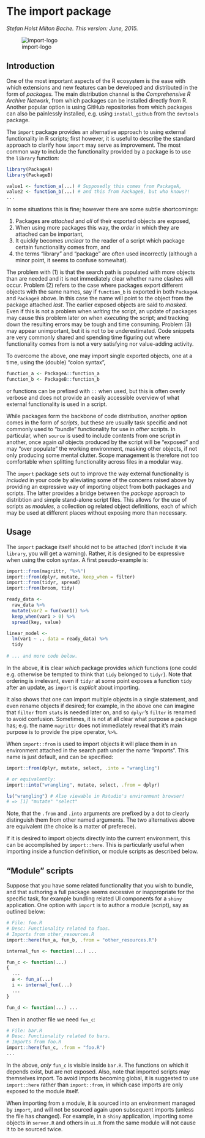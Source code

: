 <!--
%\VignetteEngine{knitr::rmarkdown}
%\VignetteIndexEntry{import}
-->

The import package
===================

*Stefan Holst Milton Bache. This version: June, 2015.*

![import-logo](import.png)

## Introduction
One of the most important aspects of the R ecosystem is the ease with which
extensions and new features can be developed and distributed in the form of
*packages.* The main distribution channel is the *Comprehensive R
Archive Network*, from which packages can be installed directly from
R. Another popular option is using GitHub repositories from which packages can
also be painlessly installed, e.g. using `install_github` from the 
`devtools` package. 

The `import` package provides an alternative approach to using external 
functionality in R scripts; first however, it is useful to describe the standard 
approach to clarify how `import` may serve as improvement.
The most common way to include the functionality provided by a package is to use
the `library` function:

```r
library(PackageA)
library(PackageB)

value1 <- function_a(...) # Supposedly this comes from PackageA, 
value2 <- function_b(...) # and this from PackageB, but who knows?!
...
```

In some situations this is fine; however there are some subtle shortcomings:

1. Packages are *attached* and *all* of their exported objects are exposed,
2. When using more packages this way, the *order* in which they are attached 
   can be important,
3. It quickly becomes *unclear* to the reader of a script which package
   certain functionality comes from, and
4. the terms "library" and "package" are often used incorrectly 
   (although a minor point, it seems to confuse somewhat).

The problem with (1) is that the search path is populated with more
objects than are needed and it is not immediately clear whether name clashes
will occur. Problem (2) refers to the case where packages export
different objects with the same names, say if `function_b` is exported in both
`PackageA` and `PackageB` above. In this case the name will 
point to the object from the package attached *last*. The earlier exposed 
objects are said to *masked*. Even if this is not a problem
when *writing* the script, an update of packages may cause this problem
later on when *executing* the script; and tracking down the resulting 
errors may be tough and time consuming. Problem (3) may appear unimportant, 
but it is not to be underestimated. Code snippets are very commonly shared
and spending time figuring out where functionality comes from is not 
a very satisfying nor value-adding activity.

To overcome the above, one may import single exported objects, one at a time, 
using the (double) "colon syntax",

```r
function_a <- PackageA::function_a
function_b <- PackageB::function_b
```

or functions can be prefixed with `::` when used, but this is often 
overly verbose and does not provide an easily accessible overview of what
external functionality is used in a script.

While packages form the backbone of code distribution, another option comes
in the form of *scripts*, but these are usually task specific and not
commonly used to "bundle" functionality for use in *other* scripts. In 
particular, when `source` is used to include contents from one script in 
another, once again *all* objects produced by the script will be "exposed"
and may "over populate" the working environment, masking other objects, 
if not only producing some mental clutter. Scope management is therefore not too 
comfortable when splitting functionality across files in a modular way.


The `import` package sets out to improve the way external functionality 
is *included* in your code by alleviating some of the concerns raised above by
providing an expressive way of importing object from both packages and
scripts. The latter provides a bridge between the *package* approach to
distribtion and simple stand-alone script files. This allows for the use of scripts
as *modules*, a collection og related object definitions, each of which
may be used at different places without exposing more than necessary.

## Usage
The `import` package itself should not to be attached 
(don't include it via `library`, you will get a warning). Rather, it is designed
to be expressive when using the colon syntax. A first pseudo-example is:

```r
import::from(magrittr, "%>%")
import::from(dplyr, mutate, keep_when = filter)
import::from(tidyr, spread)
import::from(broom, tidy)

ready_data <-
  raw_data %>% 
  mutate(var2 = fun(var1)) %>% 
  keep_when(var1 > 0) %>% 
  spread(key, value) 

linear_model <- 
  lm(var1 ~ ., data = ready_data) %>% 
  tidy
  
# ... and more code below.
```

In the above, it is clear *which* package provides *which* functions
(one could e.g. otherwise be tempted to think that `tidy` belonged to
`tidyr`). Note that ordering is irrelevant, even if `tidyr` at some point
exposes a function `tidy` after an update, as `import` is *explicit* about
importing.

It also shows that one can import multiple objects in a single
statement, and even rename objects if desired; for example, in the above 
one can imagine that `filter` from `stats` is needed later on, and so
`dplyr`'s `filter` is renamed to avoid confusion. Sometimes, it is 
not at all clear what purpose a package has; e.g. the name `magrittr` does
not immediately reveal that it's main purpose is to provide the pipe 
operator, `%>%`.

When `import::from` is used to import objects it will place them in an 
environment attached in the search path under the name "imports". This 
name is just default, and can be specified:

```r
import::from(dplyr, mutate, select, .into = "wrangling")

# or equivalently:
import::into("wrangling", mutate, select, .from = dplyr)

ls("wrangling") # Also viewable in Rstudio's environment browser!
# => [1] "mutate" "select"
```

Note, that the `.from` and `.into` arguments are prefixed by a dot to
clearly distinguish them from other named arguments. The two 
alternatives above are equivalent (the choice is a matter of preferece).

If it is desired to import objects directly into the current environment, 
this can be accomplished by `import::here`. This is particularly 
useful when importing inside a function definition, or module scripts as
described below.

## "Module" scripts
Suppose that you have some related functionality that you wish to bundle, and
that authoring a full package seems excessive or inappropriate 
for the specific task, for example bundling related UI components for a `shiny` 
application. One option with `import` is to author a module (script), say as outlined
below:

```r
# File: foo.R
# Desc: Functionality related to foos.
# Imports from other_resources.R
import::here(fun_a, fun_b, .from = "other_resources.R")

internal_fun <- function(...) ...

fun_c <- function(...) 
{
  ...
  a <- fun_a(...)
  i <- internal_fun(...)
  ...
}

fun_d <- function(...) ...
```

Then in another file we need `fun_c`:

```r
# File: bar.R
# Desc: Functionality related to bars. 
# Imports from foo.R
import::here(fun_c, .from = "foo.R")
...
```

In the above, *only* `fun_c` is visible inside `bar.R`. The 
functions on which it depends exist, but are not exposed. 
Also, note that imported scripts may themselves import. To 
avoid imports becoming global, it is suggested to 
use `import::here` rather than `import::from`, in which case
imports are only exposed to the module itself.

When importing from a module, it is sourced into an environment
managed by `import`, and will not be sourced again upon subsequent 
imports (unless the file has changed). For example, in a `shiny` 
application, importing some
objects in `server.R` and others in `ui.R` from the same module will not
cause it to be sourced twice.

